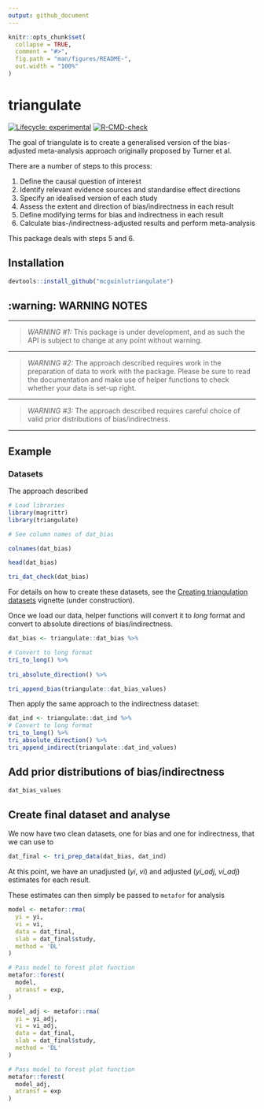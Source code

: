 ```yaml
---
output: github_document
---
```


<!-- README.md is generated from README.Rmd. Please edit that file -->

```r
knitr::opts_chunk$set(
  collapse = TRUE,
  comment = "#>",
  fig.path = "man/figures/README-",
  out.width = "100%"
)
```

# triangulate

<!-- badges: start -->
[![Lifecycle: experimental](https://img.shields.io/badge/lifecycle-experimental-orange.svg)](https://lifecycle.r-lib.org/articles/stages.html#experimental)
[![R-CMD-check](https://github.com/mcguinlu/triangulate/actions/workflows/R-CMD-check.yaml/badge.svg)](https://github.com/mcguinlu/triangulate/actions/workflows/R-CMD-check.yaml)
<!-- badges: end -->

The goal of triangulate is to create a generalised version of the bias-adjusted meta-analysis approach originally proposed by Turner et al. 



There are a number of steps to this process:

1. Define the causal question of interest
2. Identify relevant evidence sources and standardise effect directions
3. Specify an idealised version of each study
4. Assess the extent and direction of bias/indirectness in each result
5. Define modifying terms for bias and indirectness in each result
6. Calculate bias-/indirectness-adjusted results and perform meta-analysis

This package deals with steps 5 and 6.

## Installation

``` r
devtools::install_github("mcguinlutriangulate")
```

## :warning: WARNING NOTES

<hr>

> *WARNING #1:* This package is under development, and as such the API is subject to change at any point without warning.

<hr>

> *WARNING #2:* The approach described requires work in the preparation of data to work with the package. Please be sure to read the documentation and make use of helper functions to check whether your data is set-up right.

<hr>

> *WARNING #3:* The approach described requires careful choice of valid prior distributions of bias/indirectness.

<hr>


## Example

### Datasets

The approach described

```r
# Load libraries
library(magrittr)
library(triangulate)

# See column names of dat_bias

colnames(dat_bias)

head(dat_bias)

tri_dat_check(dat_bias)
```

For details on how to create these datasets, see the [Creating triangulation datasets]( https://mcguinlu.github.io/triangulate/articles/Creating-triangulation-datasets.html) vignette (under construction).

Once we load our data, helper functions will convert it to _long_ format and convert to absolute directions of bias/indirectness.

```r

dat_bias <- triangulate::dat_bias %>%

# Convert to long format
tri_to_long() %>%
  
tri_absolute_direction() %>%

tri_append_bias(triangulate::dat_bias_values)

```





Then apply the same approach to the indirectness dataset:

```r
dat_ind <- triangulate::dat_ind %>%
# Convert to long format
tri_to_long() %>%
tri_absolute_direction() %>%
tri_append_indirect(triangulate::dat_ind_values)

```



## Add prior distributions of bias/indirectness

```r
dat_bias_values
```


## Create final dataset and analyse

We now have two clean datasets, one for bias and one for indirectness, that we can use to 

``` r
dat_final <- tri_prep_data(dat_bias, dat_ind)
```

At this point, we have an unadjusted (_yi_, _vi_) and adjusted (_yi_adj_, _vi_adj_) estimates for each result.

These estimates can then simply be passed to `metafor` for analysis

``` r

model <- metafor::rma(
  yi = yi,
  vi = vi,
  data = dat_final,
  slab = dat_final$study,
  method = 'DL'
)

# Pass model to forest plot function
metafor::forest(
  model,
  atransf = exp,
)

model_adj <- metafor::rma(
  yi = yi_adj,
  vi = vi_adj,
  data = dat_final,
  slab = dat_final$study,
  method = 'DL'
)

# Pass model to forest plot function
metafor::forest(
  model_adj,
  atransf = exp
)

```
